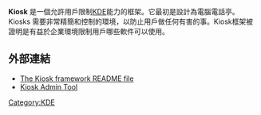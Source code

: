 '''Kiosk''' 是一個允許用戶限制[[KDE|KDE]]能力的框架。它最初是設計為電腦電話亭。Kiosks 需要非常精簡和控制的環境，以防止用戶做任何有害的事。Kiosk框架被證明是有益於企業環境限制用戶哪些軟件可以使用。

{{portal|Free software|Free Software Portal Logo.svg}} 

== 外部連結 ==
* [http://websvn.kde.org/trunk/KDE/kdelibs/kdecore/README.kiosk?view=markup The Kiosk framework README file]{{Wayback|url=http://websvn.kde.org/trunk/KDE/kdelibs/kdecore/README.kiosk?view=markup |date=20060406015505 }}
* [http://extragear.kde.org/apps/kiosktool/ Kiosk Admin Tool] {{Wayback|url=http://extragear.kde.org/apps/kiosktool/ |date=20160307060247 }}

{{KDE}}

[[Category:KDE|Category:KDE]]